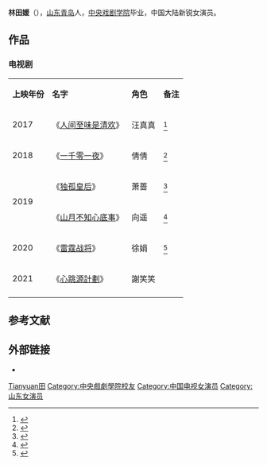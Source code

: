 {{藝人
| 图片     = 
| 图片简介 = 
| 姓名     = 林田媛
| 类型     = 女演員
| 英文名   = 
| 昵称     = 
| 国籍     = {{PRC}}
| 民族     = 汉族
| 出生日期 = {{birth date and age|1994|08|13}}
| 出生地点 = [[山东省|山东省]][[青岛市|青岛市]]
| 职业     = 演员
| 语言     = 普通话
| 母校     = [[中央戏剧学院|中央戏剧学院]]
| 宗教信仰 = 
| 配偶     = 
| 儿女 = 
| 父母 = 
| 亲属 = 
| 活跃年代 = 2017年至今
| 唱片公司 = 
| 经纪公司 = 
| IMDb     = nm10926519
}}
'''林田媛'''（{{bd|1994年|8月13日|||catIdx=L林}}），[[山东省|山东]][[青岛市|青岛]]人，[[中央戏剧学院|中央戏剧学院]]毕业，中国大陆新锐女演员。

==作品==
=== 电视剧 ===
{| class="wikitable"
|- style="background:pink; color:black" align="center"
| '''上映年份''' ||  '''名字''' || '''角色''' ||'''备注'''
|-
| 2017 || 《[[人间至味是清欢|人间至味是清欢]]》 || 汪真真 || <ref>{{cite news |author1=李彤 |title=林田媛《人间至味是清欢》大玩乌龙"骗睡"佟大为 |url=https://ent.163.com/17/0822/11/CSEJU8BD00038793.html |accessdate=2020-11-17 |work=网易 |date=2017-08-22}}</ref>
|-
| 2018 || 《[[一千零一夜_(电视剧)|一千零一夜]]》 || 倩倩 ||  <ref>{{cite news |author1=张楠 |title=《一千零一夜》热播 林田媛义气背锅助攻迪丽热巴 |url=https://ent.163.com/18/0627/16/DLAONHDJ000350BL.html |accessdate=2020-11-17 |work=网易 |date=2018-06-27}}</ref>
|-
|rowspan="2"|  2019 ||《[[独孤皇后_(电视剧)|独孤皇后]]》 || 萧蔷 || <ref>{{cite news |title=细数《独孤皇后》中的八大美女演员 |url=http://k.sina.com.cn/article_6710592177_18ffb82b100100h5xe.html?cre=tianyi&mod=pcpager_focus&loc=39&r=9&rfunc=100&tj=none&tr=9 |accessdate=2020-11-17 |work=新浪 |date=2019-02-20}}</ref>
|-
| 《[[山月不知心底事|山月不知心底事]]》 || 向遥 || <ref>{{cite news |author1=苏姗 |title=《山月不知心底事》开播 宋茜欧豪“开学”重返好时光 |url=http://www.xinhuanet.com/ent/2019-08/21/c_1124903660.htm |accessdate=2020-11-17 |agency=新华社 |date=2019-08-21}}</ref>
|-
| 2020 || 《[[雷霆战将|雷霆战将]]》 || 徐娟 || <ref>{{cite news |author1=李彤 |title=电视剧《亮剑之雷霆战将》热映 林田媛饰演娟子 |url=https://ent.163.com/17/0912/13/CU4SUP1S00038793.html |accessdate=2020-11-17 |work=网易 |date=2017-09-12}}</ref>
|-
| 2021 || 《[[心跳源計劃|心跳源計劃]]》 || 謝笑笑 ||
|-
|}

==参考文献==
{{reflist}}

==外部链接==
*{{Douban people|1421604}}

{{DEFAULTSORT:Lin林}}
[[Category:林姓|Tianyuan田]]
[[Category:中央戲劇學院校友|Category:中央戲劇學院校友]]
[[Category:中国电视女演员|Category:中国电视女演员]]
[[Category:山东女演员|Category:山东女演员]]